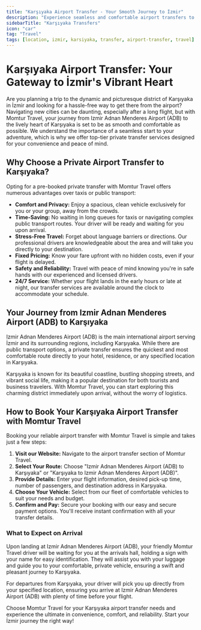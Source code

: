 ```yaml
---
title: "Karşıyaka Airport Transfer - Your Smooth Journey to İzmir"
description: "Experience seamless and comfortable airport transfers to and from Karşıyaka, İzmir. Book your reliable private transfer from Izmir Adnan Menderes Airport (ADB) with Momtur Travel for a stress-free start or end to your trip."
sidebarTitle: "Karşıyaka Transfers"
icon: "car"
tag: "Travel"
tags: [location, izmir, karsiyaka, transfer, airport-transfer, travel]
---
```


# Karşıyaka Airport Transfer: Your Gateway to İzmir's Vibrant Heart

Are you planning a trip to the dynamic and picturesque district of Karşıyaka in İzmir and looking for a hassle-free way to get there from the airport? Navigating new cities can be daunting, especially after a long flight, but with Momtur Travel, your journey from Izmir Adnan Menderes Airport (ADB) to the lively heart of Karşıyaka is set to be as smooth and comfortable as possible. We understand the importance of a seamless start to your adventure, which is why we offer top-tier private transfer services designed for your convenience and peace of mind.

## Why Choose a Private Airport Transfer to Karşıyaka?

Opting for a pre-booked private transfer with Momtur Travel offers numerous advantages over taxis or public transport:

*   **Comfort and Privacy:** Enjoy a spacious, clean vehicle exclusively for you or your group, away from the crowds.
*   **Time-Saving:** No waiting in long queues for taxis or navigating complex public transport routes. Your driver will be ready and waiting for you upon arrival.
*   **Stress-Free Travel:** Forget about language barriers or directions. Our professional drivers are knowledgeable about the area and will take you directly to your destination.
*   **Fixed Pricing:** Know your fare upfront with no hidden costs, even if your flight is delayed.
*   **Safety and Reliability:** Travel with peace of mind knowing you're in safe hands with our experienced and licensed drivers.
*   **24/7 Service:** Whether your flight lands in the early hours or late at night, our transfer services are available around the clock to accommodate your schedule.

## Your Journey from Izmir Adnan Menderes Airport (ADB) to Karşıyaka

Izmir Adnan Menderes Airport (ADB) is the main international airport serving İzmir and its surrounding regions, including Karşıyaka. While there are public transport options, a private transfer ensures the quickest and most comfortable route directly to your hotel, residence, or any specified location in Karşıyaka.

Karşıyaka is known for its beautiful coastline, bustling shopping streets, and vibrant social life, making it a popular destination for both tourists and business travelers. With Momtur Travel, you can start exploring this charming district immediately upon arrival, without the worry of logistics.

## How to Book Your Karşıyaka Airport Transfer with Momtur Travel

Booking your reliable airport transfer with Momtur Travel is simple and takes just a few steps:

1.  **Visit our Website:** Navigate to the airport transfer section of Momtur Travel.
2.  **Select Your Route:** Choose "Izmir Adnan Menderes Airport (ADB) to Karşıyaka" or "Karşıyaka to Izmir Adnan Menderes Airport (ADB)".
3.  **Provide Details:** Enter your flight information, desired pick-up time, number of passengers, and destination address in Karşıyaka.
4.  **Choose Your Vehicle:** Select from our fleet of comfortable vehicles to suit your needs and budget.
5.  **Confirm and Pay:** Secure your booking with our easy and secure payment options. You'll receive instant confirmation with all your transfer details.

### What to Expect on Arrival

Upon landing at Izmir Adnan Menderes Airport (ADB), your friendly Momtur Travel driver will be waiting for you at the arrivals hall, holding a sign with your name for easy identification. They will assist you with your luggage and guide you to your comfortable, private vehicle, ensuring a swift and pleasant journey to Karşıyaka.

For departures from Karşıyaka, your driver will pick you up directly from your specified location, ensuring you arrive at Izmir Adnan Menderes Airport (ADB) with plenty of time before your flight.

Choose Momtur Travel for your Karşıyaka airport transfer needs and experience the ultimate in convenience, comfort, and reliability. Start your İzmir journey the right way!
